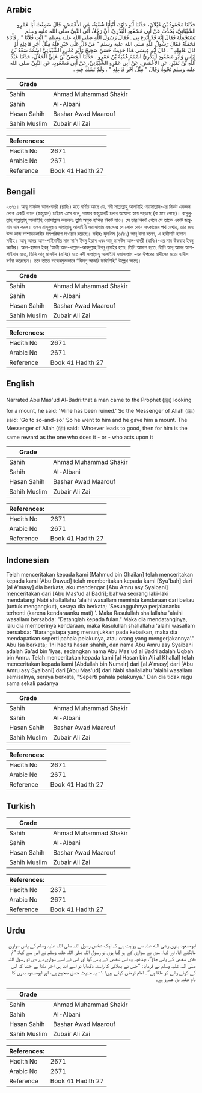 ## Arabic


<div dir="rtl" lang="ar" style={{fontSize:'larger',backgroundColor:'#f8f9fa',padding:20}}>
حَدَّثَنَا مَحْمُودُ بْنُ غَيْلاَنَ، حَدَّثَنَا أَبُو دَاوُدَ، أَنْبَأَنَا شُعْبَةُ، عَنِ الأَعْمَشِ، قَالَ سَمِعْتُ أَبَا عَمْرٍو الشَّيْبَانِيَّ، يُحَدِّثُ عَنْ أَبِي مَسْعُودٍ الْبَدْرِيِّ، أَنَّ رَجُلاً، أَتَى النَّبِيَّ صلى الله عليه وسلم يَسْتَحْمِلُهُ فَقَالَ إِنَّهُ قَدْ أُبْدِعَ بِي ‏.‏ فَقَالَ رَسُولُ اللَّهِ صلى الله عليه وسلم ‏"‏ ائْتِ فُلاَنًا ‏"‏ ‏.‏ فَأَتَاهُ فَحَمَلَهُ فَقَالَ رَسُولُ اللَّهِ صلى الله عليه وسلم ‏"‏ مَنْ دَلَّ عَلَى خَيْرٍ فَلَهُ مِثْلُ أَجْرِ فَاعِلِهِ أَوْ قَالَ عَامِلِهِ ‏"‏ ‏.‏ قَالَ أَبُو عِيسَى هَذَا حَدِيثٌ حَسَنٌ صَحِيحٌ وَأَبُو عَمْرٍو الشَّيْبَانِيُّ اسْمُهُ سَعْدُ بْنُ إِيَاسٍ وَأَبُو مَسْعُودٍ الْبَدْرِيُّ اسْمُهُ عُقْبَةُ بْنُ عَمْرٍو ‏.‏ حَدَّثَنَا الْحَسَنُ بْنُ عَلِيٍّ الْخَلاَّلُ، حَدَّثَنَا عَبْدُ اللَّهِ بْنُ نُمَيْرٍ، عَنِ الأَعْمَشِ، عَنْ أَبِي عَمْرٍو الشَّيْبَانِيِّ، عَنْ أَبِي مَسْعُودٍ، عَنِ النَّبِيِّ صلى الله عليه وسلم نَحْوَهُ وَقَالَ ‏"‏ مِثْلُ أَجْرِ فَاعِلِهِ ‏"‏ ‏.‏ وَلَمْ يَشُكَّ فِيهِ ‏.‏
</div>
<div style={{backgroundColor:'#f8f9fa',padding:20, marginBottom: 10}}><table> <thead> <tr> <th>Grade</th> <th></th> </tr> </thead> <tbody> <tr><td>Sahih</td><td>Ahmad Muhammad Shakir</td></tr><tr><td>Sahih</td><td>Al-Albani</td></tr><tr><td>Hasan Sahih</td><td>Bashar Awad Maarouf</td></tr><tr><td>Sahih Muslim</td><td>Zubair Ali Zai</td></tr></tbody></table><table> <thead> <tr> <th>References:</th> <th></th> </tr> </thead> <tbody><tr><td>Hadith No</td><td>2671</td></tr><tr><td>Arabic No</td><td>2671</td></tr><tr><td>Reference</td><td>Book 41 Hadith 27</td></tr></tbody></table></div>

## Bengali


<div dir="ltr" lang="bn" style={{fontSize:'larger',backgroundColor:'#f8f9fa',padding:20}}>
২৬৭১। আবূ মাসউদ আল-বদরী (রাযিঃ) হতে বর্ণিত আছে যে, নবী সাল্লাল্লাহু আলাইহি ওয়াসাল্লাম-এর নিকট একজন লোক একটি বাহন (জন্তুযান) চাইতে এসে বলে, আমার জন্তুযানটি চলার অযোগ্য হয়ে পড়েছে (বা মরে গেছে)। রাসূলুল্লাহ সাল্লাল্লাহু আলাইহি ওয়াসাল্লাম বললেনঃ তুমি অমুক ব্যক্তির নিকট যাও। সে তার নিকট গেলে সে তাকে একটি জন্তুযান দান করল। তখন রাসূলুল্লাহ সাল্লাল্লাহু আলাইহি ওয়াসাল্লাম বললেনঃ যে লোক কোন সৎকাজের পথ দেখায়, তার জন্য উক্ত কাজ সম্পাদনকারীর সমপরিমাণ সাওয়াব রয়েছে। সহীহঃ মুসলিম (৬/৪১) আবূ ঈসা বলেন, এ হাদীসটি হাসান সহীহ। আবূ আমর আশ-শাইবানীর নাম সা'দ ইবনু ইয়াস এবং আবূ মাসউদ আল-বাদরী (রাযিঃ)-এর নাম উকবাহ ইবনু আমির। আল-হাসান ইবনু ‘আলী আল-খাল্লাল-আবদুল্লাহ ইবনু নুমাইর হতে, তিনি আমাশ হতে, তিনি আবূ আমর আশ-শাইবান হতে, তিনি আবূ মাসউদ (রাযিঃ) হতে নবী সাল্লাল্লাহু আলাইহি ওয়াসাল্লাম -এর উপরের হাদীসের মতো হাদীস বর্ণনা করেছেন। তবে তাতে সন্দেহমুক্তভাবে “মিসলু আজরি ফাঈলিহি" উল্লেখ আছে।
</div>
<div style={{backgroundColor:'#f8f9fa',padding:20, marginBottom: 10}}><table> <thead> <tr> <th>Grade</th> <th></th> </tr> </thead> <tbody> <tr><td>Sahih</td><td>Ahmad Muhammad Shakir</td></tr><tr><td>Sahih</td><td>Al-Albani</td></tr><tr><td>Hasan Sahih</td><td>Bashar Awad Maarouf</td></tr><tr><td>Sahih Muslim</td><td>Zubair Ali Zai</td></tr></tbody></table><table> <thead> <tr> <th>References:</th> <th></th> </tr> </thead> <tbody><tr><td>Hadith No</td><td>2671</td></tr><tr><td>Arabic No</td><td>2671</td></tr><tr><td>Reference</td><td>Book 41 Hadith 27</td></tr></tbody></table></div>

## English


<div dir="ltr" lang="en" style={{fontSize:'larger',backgroundColor:'#f8f9fa',padding:20}}>
Narrated Abu Mas'ud Al-Badri:that a man came to the Prophet (ﷺ) looking for a mount, he said: 'Mine has been ruined.' So the Messenger of Allah (ﷺ) said: 'Go to so-and-so.' So he went to him and he gave him a mount. The Messenger of Allah (ﷺ) said: 'Whoever leads to good, then for him is the same reward as the one who does it - or - who acts upon it
</div>
<div style={{backgroundColor:'#f8f9fa',padding:20, marginBottom: 10}}><table> <thead> <tr> <th>Grade</th> <th></th> </tr> </thead> <tbody> <tr><td>Sahih</td><td>Ahmad Muhammad Shakir</td></tr><tr><td>Sahih</td><td>Al-Albani</td></tr><tr><td>Hasan Sahih</td><td>Bashar Awad Maarouf</td></tr><tr><td>Sahih Muslim</td><td>Zubair Ali Zai</td></tr></tbody></table><table> <thead> <tr> <th>References:</th> <th></th> </tr> </thead> <tbody><tr><td>Hadith No</td><td>2671</td></tr><tr><td>Arabic No</td><td>2671</td></tr><tr><td>Reference</td><td>Book 41 Hadith 27</td></tr></tbody></table></div>

## Indonesian


<div dir="ltr" lang="id" style={{fontSize:'larger',backgroundColor:'#f8f9fa',padding:20}}>
Telah menceritakan kepada kami [Mahmud bin Ghailan] telah menceritakan kepada kami [Abu Dawud] telah memberitakan kepada kami [Syu'bah] dari [al A'masy] dia berkata, aku mendengar [Abu Amru asy Syaibani] menceritakan dari [Abu Mas'ud al Badri]; bahwa seorang laki-laki mendatangi Nabi shallallahu 'alaihi wasallam meminta kendaraan dari beliau (untuk mengangkut), seraya dia berkata; 'Sesungguhnya perjalananku terhenti (karena kendaraanku mati) '. Maka Rasulullah shallallahu 'alaihi wasallam bersabda: "Datanglah kepada fulan." Maka dia mendatanginya, lalu dia memberinya kendaraan, maka Rasulullah shallallahu 'alaihi wasallam bersabda: "Barangsiapa yang menunjukkan pada kebaikan, maka dia mendapatkan seperti pahala pelakunya, atau orang yang mengerjakannya'." Abu Isa berkata; 'Ini hadits hasan shahih, dan nama Abu Amru asy Syaibani adalah Sa'ad bin 'Iyas, sedangkan nama Abu Mas'ud al Badri adalah Uqbah bin Amru. Telah menceritakan kepada kami [al Hasan bin Ali al Khallal] telah menceritakan kepada kami [Abdullah bin Numair] dari [al A'masy] dari [Abu Amru asy Syaibani] dari [Abu Mas'ud] dari Nabi shallallahu 'alaihi wasallam semisalnya, seraya berkata, "Seperti pahala pelakunya." Dan dia tidak ragu sama sekali padanya
</div>
<div style={{backgroundColor:'#f8f9fa',padding:20, marginBottom: 10}}><table> <thead> <tr> <th>Grade</th> <th></th> </tr> </thead> <tbody> <tr><td>Sahih</td><td>Ahmad Muhammad Shakir</td></tr><tr><td>Sahih</td><td>Al-Albani</td></tr><tr><td>Hasan Sahih</td><td>Bashar Awad Maarouf</td></tr><tr><td>Sahih Muslim</td><td>Zubair Ali Zai</td></tr></tbody></table><table> <thead> <tr> <th>References:</th> <th></th> </tr> </thead> <tbody><tr><td>Hadith No</td><td>2671</td></tr><tr><td>Arabic No</td><td>2671</td></tr><tr><td>Reference</td><td>Book 41 Hadith 27</td></tr></tbody></table></div>

## Turkish


<div dir="ltr" lang="tr" style={{fontSize:'larger',backgroundColor:'#f8f9fa',padding:20}}>

</div>
<div style={{backgroundColor:'#f8f9fa',padding:20, marginBottom: 10}}><table> <thead> <tr> <th>Grade</th> <th></th> </tr> </thead> <tbody> <tr><td>Sahih</td><td>Ahmad Muhammad Shakir</td></tr><tr><td>Sahih</td><td>Al-Albani</td></tr><tr><td>Hasan Sahih</td><td>Bashar Awad Maarouf</td></tr><tr><td>Sahih Muslim</td><td>Zubair Ali Zai</td></tr></tbody></table><table> <thead> <tr> <th>References:</th> <th></th> </tr> </thead> <tbody><tr><td>Hadith No</td><td>2671</td></tr><tr><td>Arabic No</td><td>2671</td></tr><tr><td>Reference</td><td>Book 41 Hadith 27</td></tr></tbody></table></div>

## Urdu


<div dir="rtl" lang="ur" style={{fontSize:'larger',backgroundColor:'#f8f9fa',padding:20}}>
ابومسعود بدری رضی الله عنہ سے روایت ہے کہ ایک شخص رسول اللہ صلی اللہ علیہ وسلم کے پاس سواری مانگنے آیا، اور کہا: میں بے سواری کے ہو گیا ہوں تو رسول اللہ صلی اللہ علیہ وسلم نے اس سے کہا: ”تم فلاں شخص کے پاس جاؤ“، چنانچہ وہ اس شخص کے پاس گیا اور اس نے اسے سواری دے دی تو رسول اللہ صلی اللہ علیہ وسلم نے فرمایا: ”جس نے بھلائی کا راستہ دکھایا تو اسے اتنا ہی اجر ملتا ہے جتنا کہ اس کے کرنے والے کو ملتا ہے“۔ امام ترمذی کہتے ہیں: ۱- یہ حدیث حسن صحیح ہے، اور ابومسعود بدری کا نام عقبہ بن عمرو ہے۔
</div>
<div style={{backgroundColor:'#f8f9fa',padding:20, marginBottom: 10}}><table> <thead> <tr> <th>Grade</th> <th></th> </tr> </thead> <tbody> <tr><td>Sahih</td><td>Ahmad Muhammad Shakir</td></tr><tr><td>Sahih</td><td>Al-Albani</td></tr><tr><td>Hasan Sahih</td><td>Bashar Awad Maarouf</td></tr><tr><td>Sahih Muslim</td><td>Zubair Ali Zai</td></tr></tbody></table><table> <thead> <tr> <th>References:</th> <th></th> </tr> </thead> <tbody><tr><td>Hadith No</td><td>2671</td></tr><tr><td>Arabic No</td><td>2671</td></tr><tr><td>Reference</td><td>Book 41 Hadith 27</td></tr></tbody></table></div>